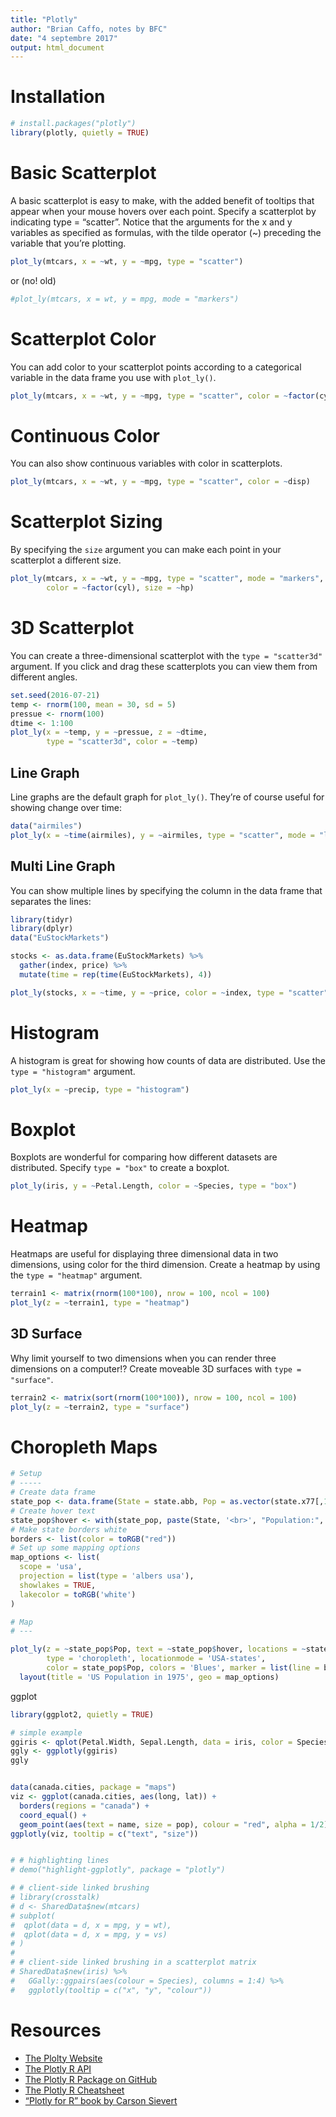 ```yaml
--- 
title: "Plotly" 
author: "Brian Caffo, notes by BFC" 
date: "4 septembre 2017" 
output: html_document
---
```



Installation
=============

```r
# install.packages("plotly") 
library(plotly, quietly = TRUE) 
```

Basic Scatterplot
=================

A basic scatterplot is easy to make, with the added benefit of tooltips that 
appear when your mouse hovers over each point. Specify a scatterplot by 
indicating type = "scatter". Notice that the arguments for the x and y variables
as specified as formulas, with the tilde operator (~) preceding the variable
that you're plotting.


```r
plot_ly(mtcars, x = ~wt, y = ~mpg, type = "scatter")
```
or (no! old)

```r
#plot_ly(mtcars, x = wt, y = mpg, mode = "markers")
```

Scatterplot Color
=================

You can add color to your scatterplot points according to a categorical variable
in the data frame you use with `plot_ly()`.

```r
plot_ly(mtcars, x = ~wt, y = ~mpg, type = "scatter", color = ~factor(cyl))
```

Continuous Color
================

You can also show continuous variables with color in scatterplots.

```r
plot_ly(mtcars, x = ~wt, y = ~mpg, type = "scatter", color = ~disp)

```

Scatterplot Sizing
==================

By specifying the `size` argument you can make each point in your scatterplot a
different size.

```r
plot_ly(mtcars, x = ~wt, y = ~mpg, type = "scatter", mode = "markers", # added mode
        color = ~factor(cyl), size = ~hp)
```




3D Scatterplot
==============
You can create a three-dimensional scatterplot with the `type = "scatter3d"`
argument. If you click and drag these scatterplots you can view them from
different angles.

```r
set.seed(2016-07-21)
temp <- rnorm(100, mean = 30, sd = 5)
pressue <- rnorm(100)
dtime <- 1:100
plot_ly(x = ~temp, y = ~pressue, z = ~dtime,
        type = "scatter3d", color = ~temp)
```


## Line Graph

Line graphs are the default graph for `plot_ly()`. They're of course useful for
showing change over time:

```r
data("airmiles")
plot_ly(x = ~time(airmiles), y = ~airmiles, type = "scatter", mode = "lines")
```


## Multi Line Graph

You can show multiple lines by specifying the column in the data frame that
separates the lines:

```r
library(tidyr)
library(dplyr)
data("EuStockMarkets")

stocks <- as.data.frame(EuStockMarkets) %>%
  gather(index, price) %>%
  mutate(time = rep(time(EuStockMarkets), 4))

plot_ly(stocks, x = ~time, y = ~price, color = ~index, type = "scatter", mode = "lines")
```



Histogram
==========
A histogram is great for showing how counts of data are distributed. Use the
`type = "histogram"` argument.

```r
plot_ly(x = ~precip, type = "histogram")
```

Boxplot
=======
Boxplots are wonderful for comparing how different datasets are distributed.
Specify `type = "box"` to create a boxplot.

```r
plot_ly(iris, y = ~Petal.Length, color = ~Species, type = "box")
```


Heatmap
========

Heatmaps are useful for displaying three dimensional data in two dimensions,
using color for the third dimension. Create a heatmap by using the
`type = "heatmap"` argument.

```r
terrain1 <- matrix(rnorm(100*100), nrow = 100, ncol = 100)
plot_ly(z = ~terrain1, type = "heatmap")
```

## 3D Surface

Why limit yourself to two dimensions when you can render three dimensions on a
computer!? Create moveable 3D surfaces with `type = "surface"`.

```r
terrain2 <- matrix(sort(rnorm(100*100)), nrow = 100, ncol = 100)
plot_ly(z = ~terrain2, type = "surface")
```


Choropleth Maps
===============

```r
# Setup
# -----
# Create data frame
state_pop <- data.frame(State = state.abb, Pop = as.vector(state.x77[,1]))
# Create hover text
state_pop$hover <- with(state_pop, paste(State, '<br>', "Population:", Pop))
# Make state borders white
borders <- list(color = toRGB("red"))
# Set up some mapping options
map_options <- list(
  scope = 'usa',
  projection = list(type = 'albers usa'),
  showlakes = TRUE,
  lakecolor = toRGB('white')
)

# Map
# ---

plot_ly(z = ~state_pop$Pop, text = ~state_pop$hover, locations = ~state_pop$State, 
        type = 'choropleth', locationmode = 'USA-states', 
        color = state_pop$Pop, colors = 'Blues', marker = list(line = borders)) %>%
  layout(title = 'US Population in 1975', geo = map_options)
```

ggplot

```r
library(ggplot2, quietly = TRUE)

# simple example
ggiris <- qplot(Petal.Width, Sepal.Length, data = iris, color = Species)
ggly <- ggplotly(ggiris)
ggly


data(canada.cities, package = "maps")
viz <- ggplot(canada.cities, aes(long, lat)) +
  borders(regions = "canada") +
  coord_equal() +
  geom_point(aes(text = name, size = pop), colour = "red", alpha = 1/2)
ggplotly(viz, tooltip = c("text", "size"))


# # highlighting lines
# demo("highlight-ggplotly", package = "plotly")

# # client-side linked brushing
# library(crosstalk)
# d <- SharedData$new(mtcars)
# subplot(
#  qplot(data = d, x = mpg, y = wt),
#  qplot(data = d, x = mpg, y = vs)
# )
# 
# # client-side linked brushing in a scatterplot matrix
# SharedData$new(iris) %>%
#   GGally::ggpairs(aes(colour = Species), columns = 1:4) %>%
#   ggplotly(tooltip = c("x", "y", "colour"))

```



Resources
=========

- [The Plolty Website](https://plot.ly/)
- [The Plotly R API](https://plot.ly/r/)
- [The Plotly R Package on GitHub](https://github.com/ropensci/plotly)
- [The Plotly R Cheatsheet](https://images.plot.ly/plotly-documentation/images/r_cheat_sheet.pdf)
- ["Plotly for R" book by Carson Sievert](https://cpsievert.github.io/plotly_book/)

